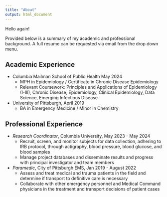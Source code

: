 ---
title: "About"
output: html_document
---

Hello again!

Provided below is a summary of my academic and professional background. A full resume can be requested via email from the drop down menu.

## Academic Experience

* Columbia Mailman School of Public Health May 2024
	 + MPH in Epidemiology / Certificate in Chronic Disease Epidemiology
   + Relevant Coursework: Principles and Applications of Epidemiology (I-III), Chronic Disease, Epidemiology, Clinical Epidemiology, Data Science, Emerging Infectious Disease
  
* University of Pittsburgh, April 2019
   + BA in Emergency Medicine / Minor in Chemistry 

## Professional Experience

 * *Research Coordinator*, Columbia University, May 2023 - May 2024
   + Recruit, screen, and monitor subjects for data collection, adhering to IRB protocol, through actigraphy, blood pressure, blood glucose, and blood samples
   + Manage project databases and disseminate results and progress with principal investigator and team members

 * *Paramedic*, City of Pittsburgh EMS, Jan 2019 - August 2022
   + Assess and treat medical and trauma patients in the field and determine if transport to definitive care is necessary
   + Collaborate with other emergency personnel and Medical Command physicians in the treatment and transport decisions of patient cases

